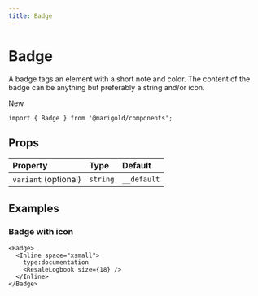 ```yaml
---
title: Badge
---
```


# Badge

A badge tags an element with a short note and color. The content of the badge can be anything but preferably a string and/or icon.

<MarigoldTheme>
  <Badge variant="info">New</Badge>
</MarigoldTheme>

```tsx onlyCode
import { Badge } from '@marigold/components';
```

## Props

| Property             | Type     | Default     |
| :------------------- | :------- | :---------- |
| `variant` (optional) | `string` | `__default` |

## Examples

### Badge with icon

```tsx
<Badge>
  <Inline space="xsmall">
    type:documentation
    <ResaleLogbook size={18} />
  </Inline>
</Badge>
```
